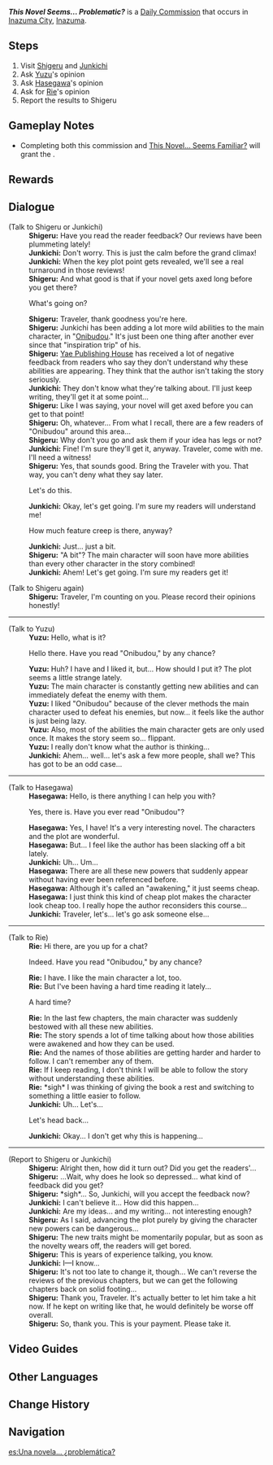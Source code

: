 {{Quest Infobox
|id            = 22013
|type          = Commission
|image         = Commission This Novel Seems... Problematic?.png
|npc           = Shigeru
|characters    = Hasegawa; Junkichi; Rie; Shigeru; Traveler; Yuzu
|startLocation = [[Inazuma City]], [[Inazuma]]
|region        = Inazuma
|area          = Narukami Island
|subarea       = Inazuma City
|requirement   = Supporting Junkichi's opinion in [[Is This Novel Amazing?]]
|prev          = Is This Novel Amazing?
|next          = Storytelling Method
|otherRewards  = *AR-Dependent Rewards
* Completing both this commission and [[This Novel... Seems Familiar?]] will grant achievement [[Editorial Opinion]]
}}
'''''This Novel Seems... Problematic?''''' is a [[Daily Commission]] that occurs in [[Inazuma City]], [[Inazuma]].

==Steps==
#Visit [[Shigeru]] and [[Junkichi]]
#Ask [[Yuzu]]'s opinion
#Ask [[Hasegawa]]'s opinion
#Ask for [[Rie]]'s opinion
#Report the results to Shigeru

==Gameplay Notes==
*Completing both this commission and [[This Novel... Seems Familiar?]] will grant the {{Achievement|Editorial Opinion}}.

==Rewards==
{{Commission Rewards|full}}

==Dialogue==
{{Quest Description|[[Shigeru]], an editor at the [[Yae Publishing House]], seems to be facing an unprecedented crisis.}}
{{Dialogue Start}}
;(Talk to Shigeru or Junkichi)
:'''Shigeru:''' Have you read the reader feedback? Our reviews have been plummeting lately!
:'''Junkichi:''' Don't worry. This is just the calm before the grand climax!
:'''Junkichi:''' When the key plot point gets revealed, we'll see a real turnaround in those reviews!
:'''Shigeru:''' And what good is that if your novel gets axed long before you get there?
:{{DIcon}} What's going on?
:'''Shigeru:''' Traveler, thank goodness you're here.
:'''Shigeru:''' Junkichi has been adding a lot more wild abilities to the main character, in "[[Onibudou]]." It's just been one thing after another ever since that "inspiration trip" of his.
:'''Shigeru:''' [[Yae Publishing House]] has received a lot of negative feedback from readers who say they don't understand why these abilities are appearing. They think that the author isn't taking the story seriously.
:'''Junkichi:''' They don't know what they're talking about. I'll just keep writing, they'll get it at some point...
:'''Shigeru:''' Like I was saying, your novel will get axed before you can get to that point!
:'''Shigeru:''' Oh, whatever... From what I recall, there are a few readers of "Onibudou" around this area...
:'''Shigeru:''' Why don't you go and ask them if your idea has legs or not?
:'''Junkichi:''' Fine! I'm sure they'll get it, anyway. Traveler, come with me. I'll need a witness!
:'''Shigeru:''' Yes, that sounds good. Bring the Traveler with you. That way, you can't deny what they say later.
:{{DIcon}} Let's do this.
:'''Junkichi:''' Okay, let's get going. I'm sure my readers will understand me!
:{{DIcon}} How much feature creep is there, anyway?
:'''Junkichi:''' Just... just a bit.
:'''Shigeru:''' "A bit"? The main character will soon have more abilities than every other character in the story combined!
:'''Junkichi:''' Ahem! Let's get going. I'm sure my readers get it!

;(Talk to Shigeru again)
:'''Shigeru:''' Traveler, I'm counting on you. Please record their opinions honestly!
----
;(Talk to Yuzu)
:'''Yuzu:''' Hello, what is it?
:{{DIcon}} Hello there. Have you read "Onibudou," by any chance?
:'''Yuzu:''' Huh? I have and I liked it, but... How should I put it? The plot seems a little strange lately.
:'''Yuzu:''' The main character is constantly getting new abilities and can immediately defeat the enemy with them.
:'''Yuzu:''' I liked "Onibudou" because of the clever methods the main character used to defeat his enemies, but now... it feels like the author is just being lazy.
:'''Yuzu:''' Also, most of the abilities the main character gets are only used once. It makes the story seem so... flippant.
:'''Yuzu:''' I really don't know what the author is thinking...
:'''Junkichi:''' Ahem... well... let's ask a few more people, shall we? This has got to be an odd case...
----
;(Talk to Hasegawa)
:'''Hasegawa:''' Hello, is there anything I can help you with?
:{{DIcon}} Yes, there is. Have you ever read "Onibudou"?
:'''Hasegawa:''' Yes, I have! It's a very interesting novel. The characters and the plot are wonderful.
:'''Hasegawa:''' But... I feel like the author has been slacking off a bit lately.
:'''Junkichi:''' Uh... Um...
:'''Hasegawa:''' There are all these new powers that suddenly appear without having ever been referenced before.
:'''Hasegawa:''' Although it's called an "awakening," it just seems cheap.
:'''Hasegawa:''' I just think this kind of cheap plot makes the character look cheap too. I really hope the author reconsiders this course...
:'''Junkichi:''' Traveler, let's... let's go ask someone else...
----
;(Talk to Rie)
:'''Rie:''' Hi there, are you up for a chat?
:{{DIcon}} Indeed. Have you read "Onibudou," by any chance?
:'''Rie:''' I have. I like the main character a lot, too.
:'''Rie:''' But I've been having a hard time reading it lately...
:{{DIcon}}A hard time?
:'''Rie:''' In the last few chapters, the main character was suddenly bestowed with all these new abilities.
:'''Rie:''' The story spends a lot of time talking about how those abilities were awakened and how they can be used.
:'''Rie:''' And the names of those abilities are getting harder and harder to follow. I can't remember any of them.
:'''Rie:''' If I keep reading, I don't think I will be able to follow the story without understanding these abilities.
:'''Rie:''' *sigh* I was thinking of giving the book a rest and switching to something a little easier to follow.
:'''Junkichi:''' Uh... Let's...
:{{DIcon}} Let's head back...
:'''Junkichi:''' Okay... I don't get why this is happening...
----
;(Report to Shigeru or Junkichi)
:'''Shigeru:''' Alright then, how did it turn out? Did you get the readers'...
:'''Shigeru:''' ...Wait, why does he look so depressed... what kind of feedback did you get?
:{{Black Screen|The Traveler tells Shigeru about the readers' feedback...}}
:'''Shigeru:''' *sigh*... So, Junkichi, will you accept the feedback now?
:'''Junkichi:''' I can't believe it... How did this happen...
:'''Junkichi:''' Are my ideas... and my writing... not interesting enough?
:'''Shigeru:''' As I said, advancing the plot purely by giving the character new powers can be dangerous...
:'''Shigeru:''' The new traits might be momentarily popular, but as soon as the novelty wears off, the readers will get bored.
:'''Shigeru:''' This is years of experience talking, you know.
:'''Junkichi:''' I&mdash;I know...
:'''Shigeru:''' It's not too late to change it, though... We can't reverse the reviews of the previous chapters, but we can get the following chapters back on solid footing...
:'''Shigeru:''' Thank you, Traveler. It's actually better to let him take a hit now. If he kept on writing like that, he would definitely be worse off overall.
:'''Shigeru:''' So, thank you. This is your payment. Please take it.
{{Dialogue End}}

==Video Guides==
{{EVT
|video1   = https://youtu.be/i-tLgu5HT9w
|caption1 = "Editorial Opinion" Achievement
}}

== Other Languages==
{{Other Languages
|en       = This Novel Seems... Problematic?
|zhs      = 这本小说…有问题？
|zhs_rm   = Zhè Běn Xiǎoshuō... Yǒu Wèntí?
|zht      = 這本小說…有問題？
|zht_rm   = Zhè Běn Xiǎoshuō... Yǒu Wèntí?
|zh_tl    = This Novel... Has Problems?
|ja       = この小説…問題あり？
|ja_rm    = Kono Shousetsu... Mondai Ari?
|ja_tl    = This Novel... Has Problems?
|ko       = 이 소설… 문제 있는 건가?
|ko_rm    = I Soseol... Munje Inneun Geonga?
|ko_tl    = This Novel... Has Problems?
|es       = Una novela... ¿problemática?
|es_tl    = A... Problematic Novel?
|fr       = Un roman... problématique&nbsp;?
|fr_tl    = A... Problematic Novel?
|ru       = Сомнительный... роман?
|ru_tl    = Questionable... Novel?
|th       = นิยายเล่มนี้...มีปัญหา?
|th_rm    = 
|th_tl    = This Novel... Has Problems?
|vi       = Quyển Tiểu Thuyết Này...Có Vấn Đề Sao?
|vi_tl    = This Novel... Has a Problem?
|de       = Dieser Roman scheint&nbsp;... problematisch?
|de_tl    = This Novel Seems... Problematic?
|id       = Apakah Novel ini... Bermasalah?
|id_tl    = Is this Novel... Problematic?
|pt       = Esse romance... Tem algo de errado com ele?
|pt_tl    = That Novel... Is There Something Wrong With It?
|tr       = Bu Roman... Sorunlu Sanki?
|tr_tl    = This Novel... Seems Problematic?
|it       = Un romanzo... problematico?
|it_tl    = A Problematic... Novel?
}}

==Change History==
{{Change History|2.1}}

==Navigation ==
{{Commission Navbox|Inazuma|In Series}}

[[es:Una novela... ¿problemática?]]